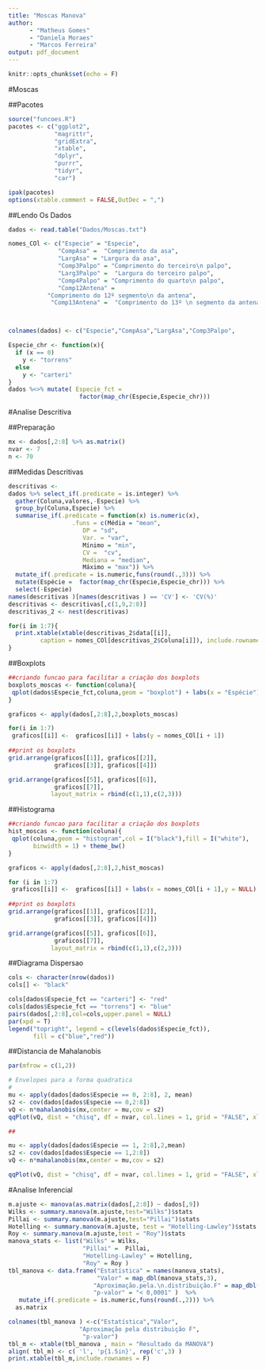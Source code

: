 ```yaml
---
title: "Moscas Manova"
author:
      - "Matheus Gomes"
      - "Daniela Moraes"
      - "Marcos Ferreira"
output: pdf_document
---
```


```r
knitr::opts_chunk$set(echo = F)

```

#Moscas

##Pacotes
```r
source("funcoes.R")
pacotes <- c("ggplot2",
             "magrittr",
             "gridExtra",
             "xtable",
             "dplyr",
             "purrr",
             "tidyr",
             "car")

ipak(pacotes)
options(xtable.comment = FALSE,OutDec = ",")
```

##Lendo Os Dados

```r

dados <- read.table("Dados/Moscas.txt")

nomes_COl <- c("Especie" = "Especie",
              "CompAsa" =  "Comprimento da asa",
              "LargAsa" = "Largura da asa",
              "Comp3Palpo" = "Comprimento do terceiro\n palpo",
              "Larg3Palpo" =  "Largura do terceiro palpo", 
              "Comp4Palpo" = "Comprimento do quarto\n palpo",
              "Comp12Antena" = 
           "Comprimento do 12º segmento\n da antena",
            "Comp13Antena" =  "Comprimento do 13º \n segmento da antena")



colnames(dados) <- c("Especie","CompAsa","LargAsa","Comp3Palpo",          "Larg3Palpo","Comp4Palpo","Comp12Antena","Comp13Antena")

Especie_chr <- function(x){
  if (x == 0)
    y <- "torrens"
  else
    y <- "carteri"
}
dados %<>% mutate( Especie_fct = 
                    factor(map_chr(Especie,Especie_chr)))


```


#Analise Descritiva

##Preparação

```r
mx <- dados[,2:8] %>% as.matrix()
nvar <- 7
n <- 70
```


##Medidas Descritivas

```r

descritivas <- 
dados %>% select_if(.predicate = is.integer) %>% 
  gather(Coluna,valores,-Especie) %>% 
  group_by(Coluna,Especie) %>% 
  summarise_if(.predicate = function(x) is.numeric(x),
                  .funs = c(Média = "mean",
                     DP = "sd",
                     Var. = "var",
                     Mínimo = "min",
                     CV =  "cv",
                     Mediana = "median",
                     Máximo = "max")) %>% 
  mutate_if(.predicate = is.numeric,funs(round(.,3))) %>% 
  mutate(Espécie =  factor(map_chr(Especie,Especie_chr))) %>% 
  select(-Especie)
names(descritivas )[names(descritivas ) == 'CV'] <- 'CV(%)'
descritivas <- descritivas[,c(1,9,2:8)]
descritivas_2 <- nest(descritivas)

for(i in 1:7){
  print.xtable(xtable(descritivas_2$data[[i]], 
         caption = nomes_COl[descritivas_2$Coluna[i]]), include.rownames = F)
}

```



\newpage

##Boxplots

```r
##criando funcao para facilitar a criação dos boxplots
boxplots_moscas <- function(coluna){
 qplot(dados$Especie_fct,coluna,geom = "boxplot") + labs(x = "Espécie") + theme_bw()
}

graficos <- apply(dados[,2:8],2,boxplots_moscas)

for(i in 1:7)
 graficos[[i]] <-  graficos[[i]] + labs(y = nomes_COl[i + 1])
  
##print os boxplots
grid.arrange(graficos[[1]], graficos[[2]], 
             graficos[[3]], graficos[[4]])

grid.arrange(graficos[[5]], graficos[[6]], 
             graficos[[7]], 
            layout_matrix = rbind(c(1,1),c(2,3)))


```

##Histograma

```r

##criando funcao para facilitar a criação dos boxplots
hist_moscas <- function(coluna){
 qplot(coluna,geom = "histogram",col = I("black"),fill = I("white"),
       binwidth = 1) + theme_bw() 
}

graficos <- apply(dados[,2:8],2,hist_moscas)

for (i in 1:7)
 graficos[[i]] <-  graficos[[i]] + labs(x = nomes_COl[i + 1],y = NULL)
  
##print os boxplots
grid.arrange(graficos[[1]], graficos[[2]], 
             graficos[[3]], graficos[[4]])

grid.arrange(graficos[[5]], graficos[[6]], 
             graficos[[7]], 
            layout_matrix = rbind(c(1,1),c(2,3)))
```

##Diagrama Dispersao


```r
cols <- character(nrow(dados))
cols[] <- "black"

cols[dados$Especie_fct == "carteri"] <- "red"
cols[dados$Especie_fct == "torrens"] <- "blue"
pairs(dados[,2:8],col=cols,upper.panel = NULL)
par(xpd = T)
legend("topright", legend = c(levels(dados$Especie_fct)), 
       fill = c("blue","red"))

```



##Distancia de Mahalanobis


```r
par(mfrow = c(1,2))

# Envelopes para a forma quadratica
#
mu <- apply(dados[dados$Especie == 0, 2:8], 2, mean)
s2 <- cov(dados[dados$Especie == 0,2:8])
vQ <- n*mahalanobis(mx,center = mu,cov = s2)
qqPlot(vQ, dist = "chisq", df = nvar, col.lines = 1, grid = "FALSE", xlab = "quantil da distribuição qui-quadrado", ylab = "quantil da forma quadratica", cex = 1.2, id.cex = 1.2, main = "Torrens")

##

mu <- apply(dados[dados$Especie == 1, 2:8],2,mean)
s2 <- cov(dados[dados$Especie == 1,2:8])
vQ <- n*mahalanobis(mx,center = mu,cov = s2)

qqPlot(vQ, dist = "chisq", df = nvar, col.lines = 1, grid = "FALSE", xlab = "quantil da distribuição qui-quadrado", ylab = "quantil da forma quadratica", cex = 1.2, id.cex = 1.2, main = "Carteri")

```

#Analise Inferencial


```r
m.ajuste <- manova(as.matrix(dados[,2:8]) ~ dados[,9])
Wilks <- summary.manova(m.ajuste,test="Wilks")$stats
Pillai <- summary.manova(m.ajuste,test="Pillai")$stats
Hotelling <- summary.manova(m.ajuste, test = "Hotelling-Lawley")$stats
Roy <- summary.manova(m.ajuste,test = "Roy")$stats
manova_stats <- list("Wilks" = Wilks,
                     "Pillai" =  Pillai,
                     "Hotelling-Lawley" = Hotelling,
                     "Roy" = Roy )
tbl_manova <- data.frame("Estatística" = names(manova_stats),
                         "Valor" = map_dbl(manova_stats,3),
                        "Aproximação.pela.\n.distribuição.F" = map_dbl(manova_stats,5),
                        "p-valor" = "< 0,0001" )  %>%
   mutate_if(.predicate = is.numeric,funs(round(.,2))) %>%
  as.matrix

colnames(tbl_manova ) <-c("Estatística","Valor",
                    "Aproximação pela distribuição F",
                     "p-valor")
tbl_m <- xtable(tbl_manova , main = "Resultado da MANOVA")
align( tbl_m) <- c( 'l', 'p{1.5in}', rep('c',3) )
print.xtable(tbl_m,include.rownames = F)

```


```r

```




